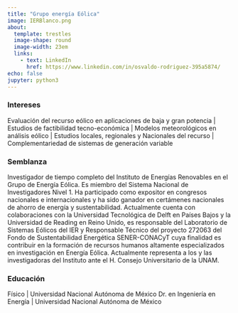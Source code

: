 ```yaml
---
title: "Grupo energía Eólica"
image: IERBlanco.png
about:
  template: trestles
  image-shape: round
  image-width: 23em
  links:
    - text: LinkedIn
      href: https://www.linkedin.com/in/osvaldo-rodriguez-395a5874/
echo: false
jupyter: python3
---
```



### Intereses

Evaluación del recurso eólico en aplicaciones de baja y gran potencia | Estudios de factibilidad tecno-económica | Modelos meteorológicos en análisis eólico | Estudios locales, regionales y Nacionales del recurso | Complementariedad de sistemas de generación variable

### Semblanza
Investigador de tiempo completo del Instituto de Energías Renovables en el Grupo de Energía Eólica. Es miembro del Sistema Nacional de Investigadores Nivel 1. Ha participado como expositor en congresos nacionales e internacionales y ha sido ganador en certámenes nacionales de ahorro de energía y sustentabilidad. Actualmente cuenta con colaboraciones con la Universidad Tecnológica de Delft en Países Bajos y la Universidad de Reading en Reino Unido, es responsable del Laboratorio de Sistemas Eólicos del IER y Responsable Técnico del proyecto 272063 del Fondo de Sustentabilidad Energética SENER-CONACyT cuya finalidad es contribuir en la formación de recursos humanos altamente especializados en investigación en Energía Eólica. Actualmente representa a los y las investigadoras del Instituto ante el H. Consejo Universitario de la UNAM.

### Educación

Físico |  Universidad Nacional Autónoma de México
Dr. en Ingeniería en Energía  | Universidad Nacional Autónoma de México
